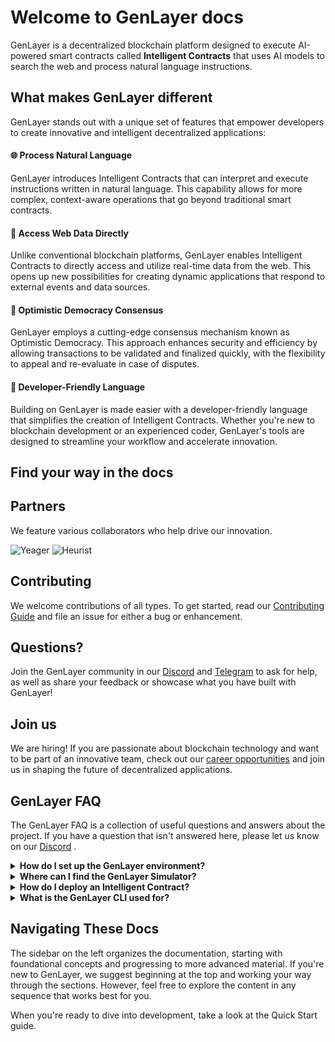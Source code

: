 
# Welcome to GenLayer docs 
GenLayer is a decentralized blockchain platform designed to execute AI-powered smart contracts called **Intelligent Contracts** that uses AI models to search the web and process natural language instructions.

## What makes GenLayer different
GenLayer stands out with a unique set of features that empower developers to create innovative and intelligent decentralized applications:

#### 🌐 Process Natural Language
GenLayer introduces Intelligent Contracts that can interpret and execute instructions written in natural language. This capability allows for more complex, context-aware operations that go beyond traditional smart contracts.

#### 🔄 Access Web Data Directly
Unlike conventional blockchain platforms, GenLayer enables Intelligent Contracts to directly access and utilize real-time data from the web. This opens up new possibilities for creating dynamic applications that respond to external events and data sources.

#### 🧠 Optimistic Democracy Consensus
GenLayer employs a cutting-edge consensus mechanism known as Optimistic Democracy. This approach enhances security and efficiency by allowing transactions to be validated and finalized quickly, with the flexibility to appeal and re-evaluate in case of disputes.

#### 🐍 Developer-Friendly Language
Building on GenLayer is made easier with a developer-friendly language that simplifies the creation of Intelligent Contracts. Whether you're new to blockchain development or an experienced coder, GenLayer's tools are designed to streamline your workflow and accelerate innovation.


## Find your way in the docs

<Cards num={1}>
  <Card arrow title="What is GenLayer" href="/overview/what-is-genlayer" />
  <Card arrow title="Build and deploy Intelligent Contract on the simulator" href="/simulator" />
  <Card arrow title="Build with GenLayer - Ideas" href="/ideas" />
  <Card arrow title="Learn the concepts behind GenLayer" href="/concept" />
</Cards>

## Partners

We feature various collaborators who help drive our innovation.

<Cards num={3}>
  <Card image title="Yeager" href="/partners/yeager">
    <img src="/yeager.jpeg" alt="Yeager" fetchpriority="high" />
  </Card>
  <Card image title="Heurist" href="/partners/heurist">
    <img src="/heurist.png" alt="Heurist" fetchpriority="high" />
  </Card>
</Cards>


## Contributing

We welcome contributions of all types. To get started, read our [Contributing Guide](https://github.com/yeagerai/genlayer-simulator/blob/main/CONTRIBUTING.md) and file an issue for either a bug or enhancement.

## Questions?

Join the GenLayer community in our [Discord](https://discord.gg/8Jm4v89VAu) and [Telegram](https://t.me/genlayer) to ask for help, as well as share your feedback or showcase what you have built with GenLayer!

## Join us

We are hiring! If you are passionate about blockchain technology and want to be part of an innovative team, check out our [career opportunities](https://apply.workable.com/yeager-dot-a-i/) and join us in shaping the future of decentralized applications.

## GenLayer FAQ
The GenLayer FAQ is a collection of useful questions and answers about the project. If you have a question that isn't answered here, please let us know on our [Discord](https://discord.gg/8Jm4v89VAu) .

<details style={{ backgroundColor: '#262626', padding: '10px', borderRadius: '5px', color: 'white' }}>
  <summary style={{ color: 'white' }}>
    <b>How do I set up the GenLayer environment?</b>
  </summary>
  To quickly set up the GenLayer environment, run the commands below:
  ```
  $ npm install -g genlayer
  $ genlayer init
  ```
  For more detailed setup instructions, please refer to the [Install GenLayer page](https://docs.genlayer.com/simulator/installation)
</details>

<details style={{ backgroundColor: '#262626', padding: '10px', borderRadius: '5px', color: 'white' }}>
  <summary style={{ color: 'white' }}>
    <b>Where can I find the GenLayer Simulator?</b>
  </summary>
  For you to use the simulator, you need to install GenLayer via the [CLI](http://localhost:3000/simulator/installation#installation-steps). Once the setup is complete, you can access the GenLayer Simulator at http://localhost:8080/. 
  </details>

<details style={{ backgroundColor: '#262626', padding: '10px', borderRadius: '5px', color: 'white' }}>
  <summary style={{ color: 'white' }}>
    <b>How do I deploy an Intelligent Contract?</b>
  </summary>
   - Use the CLI to start the GenLayer Simulator.
   - Write your contract in Python using the [Intelligent Contract syntax](https://docs.genlayer.com/simulator/intelligent-contract-syntax). 
   - Folllow the guide [here](https://docs.genlayer.com/simulator/usage-and-interaction) to interact with the simulator and deploy your Intelligent Contract.
</details>

<details style={{ backgroundColor: '#262626', padding: '10px', borderRadius: '5px', color: 'white' }}>
  <summary style={{ color: 'white' }}>
    <b>What is the GenLayer CLI used for?</b>
  </summary>
  The GenLayer CLI is used for setting up the GenLayer Simulator and, in the future, will support mainnet and testnet environments. 
</details>

## Navigating These Docs
The sidebar on the left organizes the documentation, starting with foundational concepts and progressing to more advanced material. If you're new to GenLayer, we suggest beginning at the top and working your way through the sections. However, feel free to explore the content in any sequence that works best for you.

When you're ready to dive into development, take a look at the Quick Start guide.
